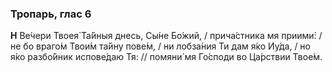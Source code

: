 ### Тропарь, глас 6

**Н** Ве́чери Твоея́ Та́йныя днесь, Сы́не Бо́жий, / прича́стника мя приими́: / не бо враго́м Твои́м та́йну пове́м, / ни лобза́ния Ти дам я́ко Иу́да, / но я́ко разбо́йник испове́даю Тя: // помяни́ мя Го́споди во Ца́рствии Твое́м.
